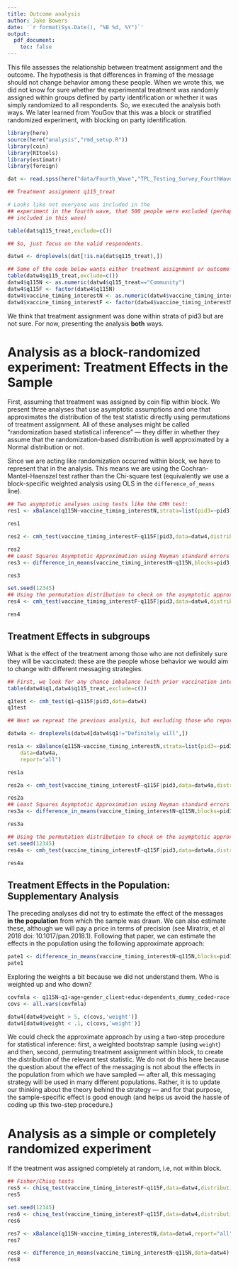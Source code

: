 ```yaml
---
title: Outcome analysis
author: Jake Bowers
date: '`r format(Sys.Date(), "%B %d, %Y")`'
output:
  pdf_document:
    toc: false
---
```


This file assesses the relationship between treatment assignment and the
outcome. The hypothesis is that differences in framing of the message should
not change behavior among these people. When we wrote this, we did not know for sure whether the experimental treatment was randomly assigned within groups defined by party identification or whether it was simply randomized to all respondents. So, we executed the analysis both ways. We later learned from YouGov that this was a block or stratified randomized experiment, with blocking on party identification.

```r
library(here)
source(here("analysis","rmd_setup.R"))
library(coin)
library(RItools)
library(estimatr)
library(foreign)
```

```r
dat <- read.spss(here("data/Fourth_Wave","TPL_Testing_Survey_FourthWave_YouGov_MERGEDWITHTHIRDWAVEFORMESSING.sav"),to.data.frame = TRUE)
```

```r
## Treatment assignment q115_treat

# Looks like not everyone was included in the
## experiment in the fourth wave, that 500 people were excluded (perhaps not
## included in this wave)

table(dat$q115_treat,exclude=c())

## So, just focus on the valid respondents.

datw4 <- droplevels(dat[!is.na(dat$q115_treat),])

## Some of the code below wants either treatment assignment or outcome to be either a factor variable (with labels) or a binary variable.
table(datw4$q115_treat,exclude=c())
datw4$q115N <- as.numeric(datw4$q115_treat=="Community")
datw4$q115F <- factor(datw4$q115N)
datw4$vaccine_timing_interestN <- as.numeric(datw4$vaccine_timing_interest=="Clicked on list")
datw4$vaccine_timing_interestF <- factor(datw4$vaccine_timing_interestN)
```

We think that treatment assignment was done within strata of pid3 but are not sure. For now, presenting the analysis **both** ways.

# Analysis as a block-randomized experiment: Treatment Effects in the Sample

First, assuming that treatment was assigned by coin flip within block. We present three analyses that use asymptotic assumptions and one that approximates the distribution of the test statistic directly using permutations of treatment assignment. All of these analyses might be called "randomization based statistical inference" --- they differ in whether they assume that the randomization-based distribution is well approximated by a Normal distribution or not.

Since we are acting like randomization occurred within block, we have to represent that in the analysis. This means we are using the Cochran-Mantel-Haenszel test rather than the Chi-square test (equivalently we use a block-specific weighted analysis using OLS in the `difference_of_means` line).


```r

## Two asymptotic analyses using tests like the CMH test:
res1 <- xBalance(q115N~vaccine_timing_interestN,strata=list(pid3=~pid3),data=datw4,report="all")

res1

res2 <- cmh_test(vaccine_timing_interestF~q115F|pid3,data=datw4,distribution=asymptotic())

res2
## Least Squares Asymptotic Approximation using Neyman standard errors ("estimate" below is the same as "adj.diff" in xBalance)
res3 <- difference_in_means(vaccine_timing_interestN~q115N,blocks=pid3,data=datw4)

res3

set.seed(12345)
## Using the permutation distribution to check on the asymptotic approximation
res4 <- cmh_test(vaccine_timing_interestF~q115F|pid3,data=datw4,distribution=approximate(nresample=10000))

res4

```

## Treatment Effects in subgroups

What is the effect of the treatment among those who are not definitely sure they will be vaccinated: these are the people whose behavior we would aim to change with different messaging strategies.

```r

## First, we look for any chance imbalance (with prior vaccination intention): none found
table(datw4$q1,datw4$q115_treat,exclude=c())

q1test <- cmh_test(q1~q115F|pid3,data=datw4)
q1test

## Next we repreat the previous analysis, but excluding those who report that they were certain about vaccination.

datw4a <- droplevels(datw4[datw4$q1!="Definitely will",])

res1a <- xBalance(q115N~vaccine_timing_interestN,strata=list(pid3=~pid3),
    data=datw4a,
    report="all")

res1a

res2a <- cmh_test(vaccine_timing_interestF~q115F|pid3,data=datw4a,distribution=asymptotic())

res2a
## Least Squares Asymptotic Approximation using Neyman standard errors ("estimate" below is the same as "adj.diff" in xBalance)
res3a <- difference_in_means(vaccine_timing_interestN~q115N,blocks=pid3,data=datw4a)

res3a

## Using the permutation distribution to check on the asymptotic approximation
set.seed(12345)
res4a <- cmh_test(vaccine_timing_interestF~q115F|pid3,data=datw4a,distribution=approximate(nresample=10000))

res4a

```



## Treatment Effects in the Population: Supplementary Analysis 

The preceding analyses did not try to estimate the effect of the messages **in
the population** from which the sample was drawn. We can also estimate these,
although we will pay a price in terms of precision (see Miratrix, et al 2018
doi: 10.1017/pan.2018.1). Following that paper, we can estimate the effects in
the population using the following approximate approach:

```r
pate1 <- difference_in_means(vaccine_timing_interestN~q115N,blocks=pid3,data=datw4,weights=weight)
pate1
```

Exploring the weights a bit because we did not understand them. Who is weighted up and who down?

```r
covfmla <- q115N~q1+age+gender_client+educ+dependents_dummy_coded+race+core_city
covs <- all.vars(covfmla)

datw4[datw4$weight > 5, c(covs,'weight')]
datw4[datw4$weight < .1, c(covs,'weight')]
```

We could check the approximate approach by using a two-step procedure for statistical
inference: first, a weighted bootstrap sample (using `weight`) and then,
second,  permuting treatment assignment within block, to create the
distribution of the relevant test statistic. We do not do this here because the
question about the effect of the messaging is not about the effects in the
population from which we have sampled --- after all, this messaging strategy
will be used in many different populations. Rather, it is to update our
thinking about the theory behind the strategy --- and for that purpose, the
sample-specific effect is good enough (and helps us avoid the hassle of coding
up this two-step procedure.)


# Analysis as a simple or completely randomized experiment

If the treatment was assigned completely at random, i.e, not within block.

```r
## Fisher/Chisq tests
res5 <- chisq_test(vaccine_timing_interestF~q115F,data=datw4,distribution=asymptotic())
res5

set.seed(12345)
res6 <- chisq_test(vaccine_timing_interestF~q115F,data=datw4,distribution=approximate(nresample=10000))
res6

res7 <- xBalance(q115N~vaccine_timing_interestN,data=datw4,report="all")
res7

res8 <- difference_in_means(vaccine_timing_interestN~q115N,data=datw4)
res8

```

